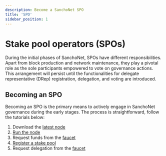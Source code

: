 ```yaml
---
description: Become a SanchoNet SPO
title: 'SPO'
sidebar_position: 1
---
```


# Stake pool operators (SPOs)

During the initial phases of SanchoNet, SPOs have different responsibilities. Apart from block production and network maintenance, they play a pivotal role as the sole participants empowered to vote on governance actions. This arrangement will persist until the functionalities for delegate representative (DRep) registration, delegation, and voting are introduced.

## Becoming an SPO

Becoming an SPO is the primary means to actively engage in SanchoNet governance during the early stages. The process is straightforward, follow the tutorials below:

1. Download the [latest node](https://github.com/IntersectMBO/cardano-node/releases/)
2. [Run the node](tutorials/start-a-node.mdx)
3. Request funds from the [faucet](/faucet)
4. [Register a stake pool](tutorials/register-spo.mdx)
5. Request delegation from the [faucet](/faucet)
